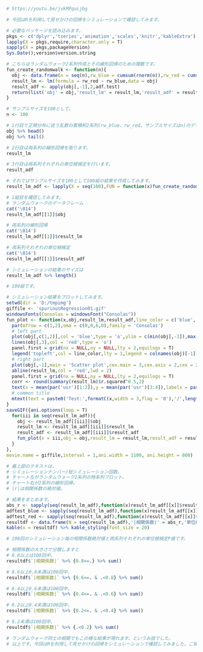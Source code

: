 ```{r}
# https://youtu.be/jvkMPquLjbg

# 今回はRを利用して見せかけの回帰をシミュレーションで確認してみます。

# 必要なパッケージを読み込みます。
pkgs <- c('dplyr','tseries','animation','scales','knitr','kableExtra')
lapply(X = pkgs,require,character.only = T)
sapply(X = pkgs,packageVersion)
Sys.Date();version$version.string

# こちらはランダムウォーク2系列作成とその線形回帰のための関数です。
fun_create_randomwalk <- function(n){
  obj <- data.frame(n = seq(n),rw_blue = cumsum(rnorm(n)),rw_red = cumsum(rnorm(n)))
  result_lm <- lm(formula = rw_red ~ rw_blue,data = obj)
  result_adf <- apply(obj[,-1],2,adf.test)
  return(list('obj' = obj,'result_lm' = result_lm,'result_adf' = result_adf))
}

# サンプルサイズを100として、
n <- 100

# 1行目で正規分布に従う乱数の累積和2系列(rw_blue、rw_red、サンプルサイズはn)のデータフレームを作成します。
obj %>% head()
obj %>% tail()

# 2行目は両系列の線形回帰を取ります。
result_lm

# 3行目は両系列それぞれの単位根検定を行います。
result_adf

# それではサンプルサイズを100として100組の結果を作成してみます。
result_lm_adf <- lapply(X = seq(100),FUN = function(x)fun_create_randomwalk(n = n))

# 1組目を確認してみます。
# ランダムウォークのデータフレーム
cat('\014')
result_lm_adf[[1]]$obj

# 両系列の線形回帰
cat('\014')
result_lm_adf[[1]]$result_lm

# 両系列それぞれの単位根検定
cat('\014')
result_lm_adf[[1]]$result_adf

# シミュレーションの結果のサイズは
result_lm_adf %>% length()

# 100組です。

# シミュレーション結果をプロットしてみます。
setwd(dir = 'D:/tmpimg')
giffile <- 'spuriousRegression01.gif'
windowsFonts(Consolas = windowsFont("Consolas"))
fun_plot <- function(x,obj,result_lm,result_adf,line_color = c('blue','red')){
  par(mfrow = c(1,2),oma = c(0,0,6,0),family = 'Consolas')
  # left part
  plot(obj[,c(1,2)],col = 'blue',type = 'o',ylim = c(min(obj[,-1]),max(obj[,-1])),xlab = '',ylab = '',main = 'Timeseries',cex.main = 3,cex.axis = 2)
  lines(obj[,3],col = 'red',type = 'o')
  panel.first = grid(nx = NULL,ny = NULL,lty = 2,equilogs = T)
  legend('topleft',col = line_color,lty = 1,legend = colnames(obj)[-1],cex = 3,bty = 'n')
  # right part
  plot(obj[,-1],main = 'Scatter plot',cex.main = 3,cex.axis = 2,cex = 2)
  abline(result_lm,col = 'red',lwd = 2)
  panel.first = grid(nx = NULL,ny = NULL,lty = 2,equilogs = T)
  corr <- round(summary(result_lm)$r.squared^0.5,2)
  text(x = mean(par('usr')[1:2]),y = mean(par('usr')[3:4]),labels = paste0('|r|=',corr),cex = 5,col = alpha("red", 0.5))
  # common title
  mtext(text = paste0('Test:',formatC(x,width = 3,flag = '0'),'/',length(result_lm_adf),'\n|r|=',corr),side = 3,outer = T,cex = 3,font = 2)
}
saveGIF({ani.options(loop = T)
  for(iii in seq(result_lm_adf)){
    obj <- result_lm_adf[[iii]]$obj
    result_lm <- result_lm_adf[[iii]]$result_lm
    result_adf <- result_lm_adf[[iii]]$result_adf
    fun_plot(x = iii,obj = obj,result_lm = result_lm,result_adf = result_adf)
  }
},
movie.name = giffile,interval = 1,ani.width = 1100, ani.height = 800)

# 最上部のテキストは、
# シミュレーションナンバー/総シミュレーション回数。
# チャート左がランダムウォーク2系列の時系列プロット。
# チャート右が2系列の線形回帰。
# |r|は相関係数の絶対値。

# 結果をまとめます。
abs_r <- sapply(seq(result_lm_adf),function(x)result_lm_adf[[x]]$result_lm %>% summary() %>% .$r.squared %>% sqrt(.))
adftest_blue <- sapply(seq(result_lm_adf),function(x)result_lm_adf[[x]]$result_adf$rw_blue$p.value)
adftest_red <- sapply(seq(result_lm_adf),function(x)result_lm_adf[[x]]$result_adf$rw_red$p.value)
resultdf <- data.frame(N = seq(result_lm_adf),'|相関係数|' = abs_r,'単位根検定P値:青' = adftest_blue,'単位根検P値:赤' = adftest_red,check.names = F)
kable(x = resultdf) %>% kable_styling(font_size = 20)

# 100回のシミュレーション毎の相関係数絶対値と両系列それぞれの単位根検定P値です。

# 相関係数の大きさで分類しますと
# 0.8以上は100回中、
resultdf$`|相関係数|` %>% {0.8<=.} %>% sum()

# 0.6以上0.8未満は100回中、
resultdf$`|相関係数|` %>% {0.6<=. & .<0.8} %>% sum()

# 0.4以上0.6未満は100回中、
resultdf$`|相関係数|` %>% {0.4<=. & .<0.6} %>% sum()

# 0.2以上0.4未満は100回中、
resultdf$`|相関係数|` %>% {0.2<=. & .<0.4} %>% sum()

# 0.2未満は100回中、
resultdf$`|相関係数|` %>% {.<0.2} %>% sum()

# ランダムウォーク同士の相関でもこの様な結果が現れます、というお話でした。
# 以上です。今回はRを利用して見せかけの回帰をシミュレーションで確認してみました。ご視聴ありがとうございました。
```
